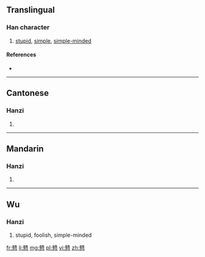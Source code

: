 {{also|戇}}
==Translingual==

===Han character===
{{Han char|rn=61|rad=心|as=21|sn=25|four=|canj=卜人心 (YOP)|ids=⿱[[赣]][[心]]}}

# [[stupid]], [[simple]], [[simple-minded]]

====References====
* {{Han ref|kx=0409.291|hdz=42372.240|uh=6206|ud=25094}}

----

==Cantonese==

===Hanzi===
{{yue-hanzi|jyut=[[zong3]], [[ngong6]]|y=jong3, ngong6|tra=戇}}

# {{defn|lang=yue|sort=心21}}

----

==Mandarin==

===Hanzi===
{{cmn-hanzi|tra=戇|pin=[[gàng]] ([[gang4]]), [[zhuàng]] ([[zhuang4]])|wg=kang<sup>4</sup>, chuang<sup>4</sup>}}

# {{defn|lang=cmn|sort=心21}}

----

==Wu==

===Hanzi===
{{head|wuu|Han characters}}

# stupid, foolish, simple-minded

[[fr:戆]]
[[li:戆]]
[[mg:戆]]
[[pl:戆]]
[[vi:戆]]
[[zh:戆]]